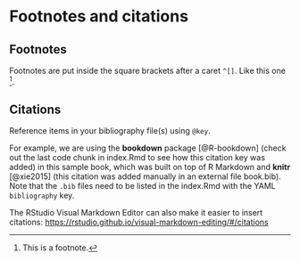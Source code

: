 # Footnotes and citations 

## Footnotes

Footnotes \index{pie de página}are put inside the square brackets after a caret `^[]`. Like this one ^[This is a footnote.]. 

## Citations

Reference items in your bibliography \index{bibliografía}file(s) using `@key`.

For example, we are using the **bookdown** package [@R-bookdown] (check out the last code chunk in index.Rmd to see how this citation key was added) in this sample book, which was built on top of R Markdown and **knitr** [@xie2015] (this citation was added manually in an external file book.bib). 
Note that the `.bib` files need to be listed in the index.Rmd with the YAML `bibliography` key.


The RStudio Visual Markdown Editor \index{modo visual}can also make it easier to insert citations: <https://rstudio.github.io/visual-markdown-editing/#/citations>
